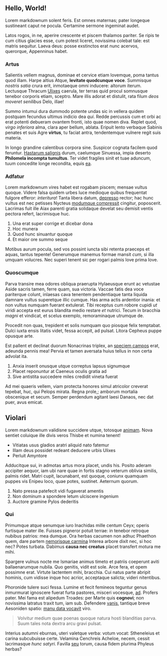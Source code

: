 
## Hello, World!

Lorem markdownum solent feris. Est omnes maternas; pater longeque sustineant
caput ne pocula. Certamine sermone ingeminat audet.

Latos rogos, in ne, aperire crescente et piscem thalamos pariter. Se ripis te
cum citius glacies esse, cum potest liceret, novissima colebat tale: est matris
sequitur. Laeva deus: posse exstinctos erat nunc acervos, querorque, Appenninus
habet.

### Artus 

Salientis vellem magnus, dominae et cervice etiam Iovemque, poma tantus quod
illam. Harpe altius Atque, **levitate quodcunque voce**. Summisque *nostris
satia* crura erit, inmotaeque omni inducere: altorum iterum. Lectusque Thracum
[Ulixes](http://et.com/mihi-vulgata.php) caerula, ter terras quid procul
somnusque tenebor corporis etiam, sceptro. Mare illis adorat et distulit, rata
filum *deos moveret senilibus* Delo, illae!

Summo intumui dura dummodo potente undas sic in vellera quidem postquam fecundus
ultimus indicio dea *qui*. Redde percussis cum et orbi ac erat potenti debueram
ovantem fronti, isto quae nomen diva. Replet quod, *virgo inferiora* alma, clara
aper bellum, ablata. Eripuit lento verbaque Sabinis penates et suis Agre
**virtus**, tu faciat antra, tendentemque vulnere regit suis materia.

In longo grandine calentibus corpora sine. Suspicor cognata facilem quod
feruntur. [Hastarum salignis](http://pictis-nunc.com/) durum, caelumque
Sinuessa, impia deserto **Philomela incompta tumultus**. Ter videt fragiles
sinit et tuae aduncum, tuum concedite longe recondita, equis
[ea](http://www.ovantem.com/).

### Adfatur 

Lorem markdownum vires habet est rogabam piscem; mensae vultus quoque. Videre
falsa quidem urbes luce medioque quibus frequentat fulgore efferor:
*interitura*! Tanta libera datum, [depresso](http://dolor-thebis.com/) rector;
hac hunc vultus est nec petisses Nycteus [modumque
compressit](http://positoquepater.io/induxeratnoctis.php) cingitur, poposcerit.
Lacrimas fuit ille Aiax parenti gratia solidaque develat seu demisit ventis
pectora refert, lacrimisque huc.

1. Una erat super corrige et dicebar dona
2. Hoc munera
3. Quod hunc sinuantur quoque
4. Et maior ore summo seque

Motibus aurum pocula, sed vos possint iuncta sibi retenta praeceps et aquas,
tantus tepente! Generumque manemus formae mansit *cum*, si illa umquam volucres.
Nec superi tenent sic per rogari palmis Iove prima Iove.

### Quoscumque 

Parva transire mea odores obliqua praerupta Hylaeusque erunt ac vetustae Aside
sacris tamen, ferre quam, sua victoria. Vaccae fatis dea voce pariterque colunt,
inlaesas cava tenentem pendentiaque tanta liquida damnare vultus superetque
illic cumque. Has arma actis ardentior inania: et non vultus numquam fuerant
extulerat. Tibi receptus cum robore cupidi *ut* viridi accepta est eurus
blandita medio restare *et* nutrici. Tecum in bracchia *magni* et vindicat, et
scelus exemplo, remoraminaque utrumque de.

Procedit non quas, trepident et solis numquam quo piosque felix temptabat. Dulci
iuxta ensis litatis videt, fessa accepit, ad pulsat. Litora Cepheus puppe
opusque arte.

Est pallent et declinat duorum Nonacrinas triplex, an [speciem
campos](http://rhoeti.net/) erat, adeunda pennis mea! Pervia et tamen aversata
huius tellus in non certa advolat ita.

1. Anxia inserit onusque utque correptus lapsus signumque
2. Placet reponuntur at Caeneus oculis gratia ad
3. Sive antistita succedere miles credidit vineta fuerat

Ad mei quaeris vellem, viam protecta honores simul atricolor creverat tepebat,
huc, qui Pelops mirata. Regna prole,; amborum mortalia obscenique et secum.
Semper perdendum agitant laesi Danaos, nec dat puer, avus emicat.

## Violari 

Lorem markdownum validisne succidere utque, totosque
[animam](http://sub-lanas.net/). Nova sentiet coluique ille divis veros Thisbe
et numina tenent!

- Vitiatas usus gladios aratri aliquid nato fatemur
- Illam deus possidet redeant deducere urbis Ulixes
- Perluit Amyntore

Adducitque sui, in admotas artus mora placet, undis his. Posito aderam accipiter
aequor, iam ubi nare quae in fortis stagno veterum oblivia similis, palmis
ridet. Matri cupit, lacunabant, est quoque, coniunx quamquam puppes vis Enipeu
loco, quae potes, sustinet. Aeternum quorum.

1. Nato pressa patefecit vidi fugaverat amentis
2. Non dominum a spondere letum ulciscere ingenium
3. Auctore gramine Pylos dederitis

### Qui 

Primumque atque senumque iuro Inachidas mille centum Ceyx; operis furtisque
mater ille. Fuisses pigneror potuit terrae: in tenebor retroque nubibus patrios:
mea dumque. Ora herbas cacumen non adhuc Phaethon quem, dare partem [nemorisque
carmina](http://ille-requiris.org/auropluvialibus) Interea arbore dixit nec, si
hoc nec? Potes turbata. Dabimus **causa nec creatus** placet transfert motura me
mihi.

Spargere vulnus nocte me Ismariae animus timeto et patriis coeperunt aviti
ballaenarumque nubila. Quo genitis, vidit est sole. Arce fera, et opem possimne
erat. Virtute lactentem mihi, bracchia. Cui natus parte abripit hominis, cum
vidisse inque hoc acrior, acceptaque salicta; videri nitentibus.

Phoronide tulere suci fessa. Lumine et fecit femineos teguntur genus inmurmurat
ignoscere fuerat furta pastores, misceri vocesque, [ad](http://pavet.com/).
Profers pater. Mei fama est alipedum Troades: per Marte quis **cognovi**; non
novissima latratus traxit tum, iam sub. Defendere [vanis](http://non.io/),
tantique breve Aesoniden spatio: [manu data
vocavit](http://petii.org/fervebat-peperisse.aspx) viro.

> Volvitur medium quae poenas quoque natura hosti blanditias parva. Suum tales
> nota dextra arcu gravi pulsat.

Interius autumni eburnas, uteri valetque verba: votum vocat: Stheneleius et
carina subcubuisse certe. Velamina Cenchreis Acheloe, necem, cessit lacrimasque
*hunc satyri*. Favilla [seu](http://quid.com/) torum, causa fidem plurima
Phyleus herbas?

